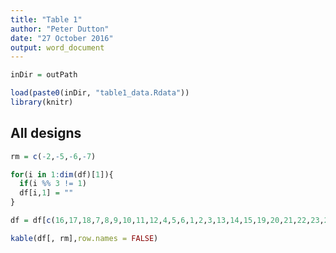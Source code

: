 ```yaml
---
title: "Table 1"
author: "Peter Dutton"
date: "27 October 2016"
output: word_document
---
```


```r

inDir = outPath

load(paste0(inDir, "table1_data.Rdata"))
library(knitr)
```


## All designs

```r
rm = c(-2,-5,-6,-7)

for(i in 1:dim(df)[1]){
  if(i %% 3 != 1)
  df[i,1] = ""
}

df = df[c(16,17,18,7,8,9,10,11,12,4,5,6,1,2,3,13,14,15,19,20,21,22,23,24),]

kable(df[, rm],row.names = FALSE)
```
